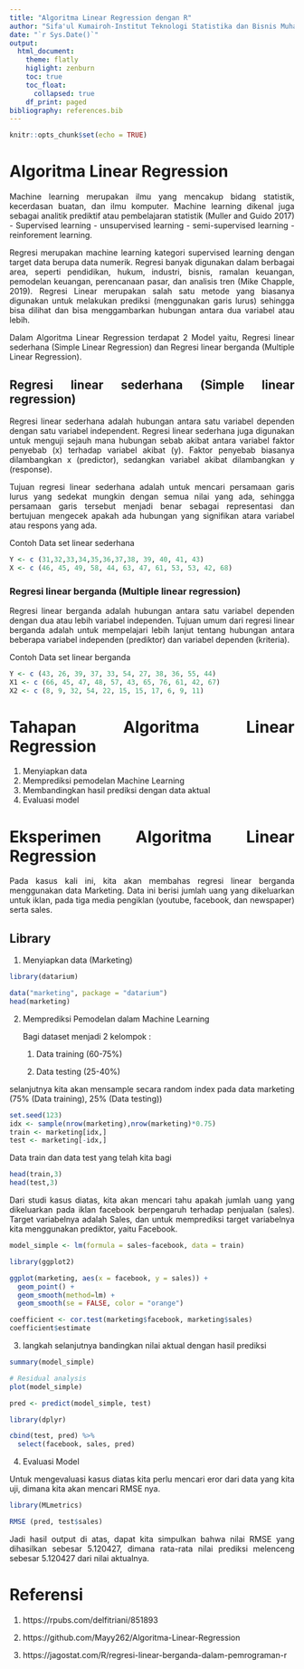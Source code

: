 ```yaml
---
title: "Algoritma Linear Regression dengan R"
author: "Sifa'ul Kumairoh-Institut Teknologi Statistika dan Bisnis Muhammadiyah"
date: "`r Sys.Date()`"
output: 
  html_document:
    theme: flatly
    higlight: zenburn
    toc: true
    toc_float:
      collapsed: true
    df_print: paged
bibliography: references.bib
---
```


```{=html}
<style>
body{
text-align: justify}
</style>
```
```r
knitr::opts_chunk$set(echo = TRUE)
```
# Algoritma Linear Regression
Machine learning merupakan ilmu yang mencakup bidang statistik, kecerdasan buatan, dan ilmu komputer. Machine learning dikenal juga sebagai analitik prediktif atau pembelajaran statistik (Muller and Guido 2017) - Supervised learning - unsupervised learning - semi-supervised learning - reinforement learning.

Regresi merupakan machine learning kategori supervised learning dengan target data berupa data numerik. Regresi banyak digunakan dalam berbagai area, seperti pendidikan, hukum, industri, bisnis, ramalan keuangan, pemodelan keuangan, perencanaan pasar, dan analisis tren (Mike Chapple, 2019). 
Regresi Linear merupakan salah satu metode yang biasanya digunakan untuk melakukan prediksi (menggunakan garis lurus) sehingga bisa dilihat dan bisa menggambarkan hubungan antara dua variabel atau lebih.

Dalam Algoritma Linear Regression terdapat 2 Model yaitu, Regresi linear sederhana (Simple Linear Regression) dan Regresi linear berganda (Multiple Linear Regression).

## Regresi linear sederhana (Simple linear regression)

Regresi linear sederhana adalah hubungan antara satu variabel dependen dengan satu variabel independent. Regresi linear sederhana juga digunakan untuk menguji sejauh mana hubungan sebab akibat antara variabel faktor penyebab (x) terhadap variabel akibat (y).
Faktor penyebab biasanya dilambangkan x (predictor), sedangkan variabel akibat dilambangkan y (response). 

Tujuan regresi linear sederhana adalah untuk mencari persamaan garis lurus yang sedekat mungkin dengan semua nilai yang ada, sehingga persamaan garis tersebut menjadi benar sebagai representasi dan bertujuan mengecek apakah ada hubungan yang signifikan atara variabel atau respons yang ada.

Contoh Data set linear sederhana
```r
Y <- c (31,32,33,34,35,36,37,38, 39, 40, 41, 43)
X <- c (46, 45, 49, 58, 44, 63, 47, 61, 53, 53, 42, 68)
```
### Regresi linear berganda (Multiple linear regression) 

Regresi linear berganda adalah hubungan antara satu variabel dependen dengan dua atau lebih variabel independen. Tujuan umum dari regresi linear berganda adalah untuk mempelajari lebih lanjut tentang hubungan antara beberapa variabel independen (prediktor) dan variabel dependen (kriteria).

Contoh Data set linear berganda
```r
Y <- c (43, 26, 39, 37, 33, 54, 27, 38, 36, 55, 44)
X1 <- c (66, 45, 47, 48, 57, 43, 65, 76, 61, 42, 67)
X2 <- c (8, 9, 32, 54, 22, 15, 15, 17, 6, 9, 11)
```

# Tahapan Algoritma Linear Regression
1. Menyiapkan data
2. Memprediksi pemodelan Machine Learning
3. Membandingkan hasil prediksi dengan data aktual
4. Evaluasi model

# Eksperimen Algoritma Linear Regression
Pada kasus kali ini, kita akan membahas regresi linear berganda menggunakan data Marketing. Data ini berisi jumlah uang yang dikeluarkan untuk iklan, pada tiga media pengiklan (youtube, facebook, dan newspaper) serta sales.

## Library

1. Menyiapkan data (Marketing)
```r
library(datarium)
```

```r
data("marketing", package = "datarium")
head(marketing)
```

2. Memprediksi Pemodelan dalam Machine Learning

   Bagi dataset menjadi  2 kelompok :

   1. Data training (60-75%) 

   2. Data testing (25-40%)

  selanjutnya kita akan mensample secara random index pada data marketing (75% (Data
  training), 25% (Data testing))
```r
set.seed(123)
idx <- sample(nrow(marketing),nrow(marketing)*0.75)
train <- marketing[idx,]
test <- marketing[-idx,]
```
  Data train dan data test yang telah kita bagi
```r
head(train,3)
head(test,3)
```
  Dari studi kasus diatas, kita akan mencari tahu apakah jumlah uang yang dikeluarkan
  pada iklan facebook berpengaruh terhadap penjualan (sales). Target variabelnya adalah
  Sales, dan untuk memprediksi target variabelnya kita menggunakan prediktor, yaitu
  Facebook. 

```r
model_simple <- lm(formula = sales~facebook, data = train)
```

```r
library(ggplot2)
```

```r
ggplot(marketing, aes(x = facebook, y = sales)) + 
  geom_point() +
  geom_smooth(method=lm) +
  geom_smooth(se = FALSE, color = "orange") 
```

```r
coefficient <- cor.test(marketing$facebook, marketing$sales)
coefficient$estimate
```

3. langkah selanjutnya bandingkan nilai aktual dengan hasil prediksi 

```r
summary(model_simple)
```

```r
# Residual analysis
plot(model_simple)
```


```r
pred <- predict(model_simple, test)
```

```r
library(dplyr)
```

```r
cbind(test, pred) %>%
  select(facebook, sales, pred)
```

4. Evaluasi Model

  Untuk mengevaluasi kasus diatas kita perlu mencari eror dari data yang kita uji, dimana
  kita akan mencari RMSE nya. 
```r
library(MLmetrics)
```
```r
RMSE (pred, test$sales)
```
   Jadi hasil output di atas, dapat kita simpulkan bahwa nilai RMSE yang dihasilkan
   sebesar 5.120427, dimana rata-rata nilai prediksi melenceng sebesar 5.120427 dari
   nilai aktualnya.


# Referensi

1. https://rpubs.com/delfitriani/851893

2. https://github.com/Mayy262/Algoritma-Linear-Regression

3. https://jagostat.com/R/regresi-linear-berganda-dalam-pemrograman-r


